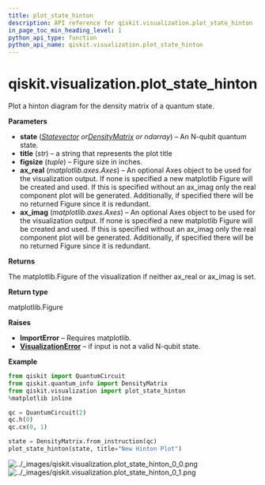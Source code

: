 ```yaml
---
title: plot_state_hinton
description: API reference for qiskit.visualization.plot_state_hinton
in_page_toc_min_heading_level: 1
python_api_type: function
python_api_name: qiskit.visualization.plot_state_hinton
---
```


# qiskit.visualization.plot\_state\_hinton

<Function id="qiskit.visualization.plot_state_hinton" name="plot_state_hinton" isDedicatedPage={true} github="https://github.com/qiskit/qiskit/tree/stable/0.17/qiskit/visualization/state_visualization.py" signature="plot_state_hinton(state, title='', figsize=None, ax_real=None, ax_imag=None, *, rho=None)">
  Plot a hinton diagram for the density matrix of a quantum state.

  **Parameters**

  *   **state** ([*Statevector*](qiskit.quantum_info.Statevector "qiskit.quantum_info.Statevector")  *or*[*DensityMatrix*](qiskit.quantum_info.DensityMatrix "qiskit.quantum_info.DensityMatrix") *or ndarray*) – An N-qubit quantum state.
  *   **title** (*str*) – a string that represents the plot title
  *   **figsize** (*tuple*) – Figure size in inches.
  *   **ax\_real** (*matplotlib.axes.Axes*) – An optional Axes object to be used for the visualization output. If none is specified a new matplotlib Figure will be created and used. If this is specified without an ax\_imag only the real component plot will be generated. Additionally, if specified there will be no returned Figure since it is redundant.
  *   **ax\_imag** (*matplotlib.axes.Axes*) – An optional Axes object to be used for the visualization output. If none is specified a new matplotlib Figure will be created and used. If this is specified without an ax\_imag only the real component plot will be generated. Additionally, if specified there will be no returned Figure since it is redundant.

  **Returns**

  The matplotlib.Figure of the visualization if neither ax\_real or ax\_imag is set.

  **Return type**

  matplotlib.Figure

  **Raises**

  *   **ImportError** – Requires matplotlib.
  *   [**VisualizationError**](qiskit.visualization.VisualizationError "qiskit.visualization.VisualizationError") – if input is not a valid N-qubit state.

  **Example**

  ```python
  from qiskit import QuantumCircuit
  from qiskit.quantum_info import DensityMatrix
  from qiskit.visualization import plot_state_hinton
  %matplotlib inline

  qc = QuantumCircuit(2)
  qc.h(0)
  qc.cx(0, 1)

  state = DensityMatrix.from_instruction(qc)
  plot_state_hinton(state, title="New Hinton Plot")
  ```

  ![../\_images/qiskit.visualization.plot\_state\_hinton\_0\_0.png](/images/api/qiskit/0.26/qiskit.visualization.plot_state_hinton_0_0.png) ![../\_images/qiskit.visualization.plot\_state\_hinton\_0\_1.png](/images/api/qiskit/0.26/qiskit.visualization.plot_state_hinton_0_1.png)
</Function>

